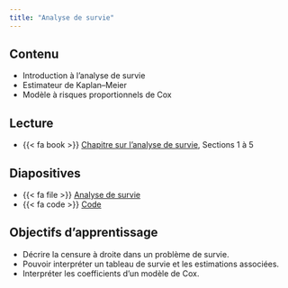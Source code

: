 ```yaml
---
title: "Analyse de survie"
---
```


## Contenu

- Introduction à l'analyse de survie
- Estimateur de Kaplan--Meier
- Modèle à risques proportionnels de Cox


## Lecture


- {{< fa book >}} [Chapitre sur l'analyse de survie](https://lbelzile.github.io/math60602/survie.html), Sections 1 à 5

## Diapositives 

- {{< fa file >}} [Analyse de survie](/diapos/MATH60602-diapos8.pdf)
- {{< fa code >}} [Code](/code/MATH60602-diapos8.R)

## Objectifs d'apprentissage

- Décrire la censure à droite dans un problème de survie.
- Pouvoir interpréter un tableau de survie et les estimations associées.
- Interpréter les coefficients d'un modèle de Cox.


